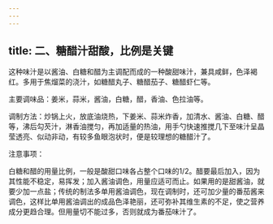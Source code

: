 ```yaml
---
---
---
```

title: 二、糖醋汁甜酸，比例是关键
---




这种味汁是以酱油、白糖和醋为主调配而成的一种酸甜味汁，兼具咸鲜，色泽褐红。多用于焦熘菜的浇汁，如糖醋丸子、糖醋茄子、糖醋虾仁等。

主要调味品：姜米，蒜米，酱油，白糖，醋，香油、色拉油等。

调制方法：炒锅上火，放底油烧热，下姜米、蒜米炸香，加清水、酱油、白糖、醋等，沸后勾芡汁，淋香油搅匀，再加适量的热油，用手勺快速推搅几下至味汁呈晶莹透亮、似动非动，有较多鱼眼泡状时，便是较理想的糖醋汁了。

注意事项：

白糖和醋的用量比例，一般是酸甜口味各占整个口味的1/2。醋要最后加入，因为其性能不稳定，易挥发；加入酱油调色，用量应适可而止。如果用的是甜酱油，就要少加一点盐；传统的制法多单用酱油调色，现在调制时，还可加少量的番茄酱来调色，这样比单用酱油调出的成品色泽艳丽，还可弥补其维生素的不足，使之营养成分更趋合理。但用量切不能过多，否则就成为番茄味汁了。
